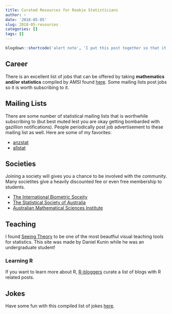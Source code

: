 ```yaml
---
title: Curated Resources for Rookie Statisticians
author: ~
date: '2018-05-05'
slug: 2018-05-resources
categories: []
tags: []
---
```



```r
blogdown::shortcode('alert note', 'I put this post together so that it may be useful for those just dipping into statistics and/or the Aussie water.')
```

## Career
There is an excellent list of jobs that can be offered by taking **mathematics and/or statistics** compiled by AMSI found [here](http://mathsadds.amsi.org.au/). Some mailing lists post jobs so it is worth subscribing to it.

## Mailing Lists
There are some number of statistical mailing lists that is worthwhile subscribing to (but best muted lest you are okay getting bombarded with gazillion notifications). People periodically post job advertisement to these mailing list as well. Here are some of my favorites:

* [anzstat](http://www.maths.uq.edu.au/research/research_centres/anzstat/)
* [allstat](https://www.jiscmail.ac.uk/cgi-bin/webadmin?A0=ALLSTAT)

## Societies
Joining a society will gives you a chance to be involved with the community. Many societites give a heavily discounted fee or even free membership to students.

* [The International Biometric Soceity](http://biometricsociety.org.au/)
* [The Statistical Society of Australia](http://www.statsoc.org.au/)
* [Australian Mathematical Sciences Institute](http://amsi.org.au/)

## Teaching

I found [Seeing Theory](https://students.brown.edu/seeing-theory/#firstPage) to be one of the most beautfiul visual teaching tools for statistics. This site was made by Daniel Kunin while he was an undergraduate student!

### Learning R

If you want to learn more about R, [R-bloggers](https://www.r-bloggers.com) curate a list of blogs with R related posts.

## Jokes

Have some fun with this compiled list of jokes [here](../jokes.html).
